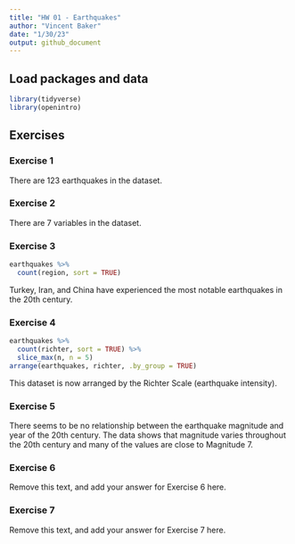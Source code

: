 ```yaml
---
title: "HW 01 - Earthquakes"
author: "Vincent Baker"
date: "1/30/23"
output: github_document
---
```


## Load packages and data

```r
library(tidyverse)
library(openintro)
```

## Exercises

### Exercise 1

There are 123 earthquakes in the dataset.

### Exercise 2

There are 7 variables in the dataset. 

### Exercise 3

```r
earthquakes %>%
  count(region, sort = TRUE)
```

Turkey, Iran, and China have experienced the most notable earthquakes in the 20th century. 

### Exercise 4

```r
earthquakes %>%
  count(richter, sort = TRUE) %>%
  slice_max(n, n = 5)
arrange(earthquakes, richter, .by_group = TRUE)
```
This dataset is now arranged by the Richter Scale (earthquake intensity).

### Exercise 5

There seems to be no relationship between the earthquake magnitude and year of the 20th century. The data shows that magnitude varies throughout the 20th century and many of the values are close to Magnitude 7. 

### Exercise 6

Remove this text, and add your answer for Exercise 6 here.

### Exercise 7

Remove this text, and add your answer for Exercise 7 here.
